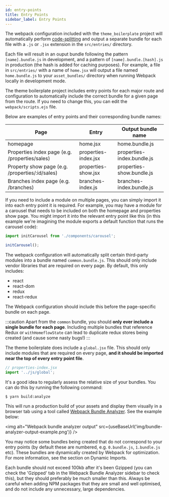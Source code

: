 ```yaml
---
id: entry-points
title: Entry Points
sidebar_label: Entry Points
---
```



The webpack configuration included with the `theme_boilerplate` project will automatically perform [code-splitting](https://webpack.js.org/guides/code-splitting/) and output a separate bundle for each file with a `.js` or `.jsx` extension in the `src/entries/` directory.

Each file will result in an ouput bundle following the pattern `[name].bundle.js` in development, and a pattern of `[name].bundle.[hash].js` in production (the hash is added for caching purposes). For example, a file in `src/entries/` with a name of `home.jsx` will output a file named `home.bundle.js` to your `asset_bundles/` directory when running Webpack locally in development mode.

The theme boilerplate project includes entry points for each major route and configuration to automatically include the correct bundle for a given page from the route. If you need to change this, you can edit the `webpack/scripts.ejs` file.

Below are examples of entry points and their corresponding bundle names:

| Page                                              | Entry                  | Output bundle name          |
|---------------------------------------------------|------------------------|-----------------------------|
| homepage                                          | home.jsx               | home.bundle.js              |
| Properties index page (e.g. /properties/sales)    | properties-index.jsx   | properties-index.bundle.js  |
| Property show page (e.g. /properties/:id/sales)   | properties-show.jsx    | properties-show.bundle.js   |
| Branches index page (e.g. /branches)              | branches-index.js      | branches-index.bundle.js    |

If you need to include a module on multiple pages, you can simply import it into each entry point it is required. For example, you may have a module for a carousel that needs to be included on both the homepage and properties show page. You might import it into the relevant entry point like this (in this example we're imagining the module exports a default function that runs the carousel code):

```js
import initCarousel from './components/carousel';

initCarousel();
```

The webpack configuration will automatically split certain third-party modules into a bundle named `common.bundle.js`. This should only include vendor libraries that are required on every page. By default, this only includes:

- react
- react-dom
- redux
- react-redux

The Webpack configuration should include this before the page-specific bundle on each page.

:::caution
Apart from the `common` bundle, you should **only ever include a single bundle for each page**. Including multiple bundles that reference Redux or `withHomeflowState` can lead to duplicate redux stores being created (and cause some nasty bugs!)
:::

The theme boilerplate does include a `global.jsx` file. This should only include modules that are required on every page, **and it should be imported near the top of every entry point file**.

```js
// properties-index.jsx
import '../js/global';
```

It's a good idea to regularly assess the relative size of your bundles. You can do this by running the following command:

```
$ yarn build:analyze
```

This will run a production build of your assets and display them visually in a browser tab using a tool called [Webpack Bundle Analyzer](https://www.npmjs.com/package/webpack-bundle-analyzer). See the example below:

<img alt="Webpack bundle analyzer output" src={useBaseUrl('img/bundle-analyzer-output-example.png')} />

You may notice some bundles being created that do not correspond to your entry points (by default these are numbered, e.g. `0.bundle.js`, `1.bundle.js` etc). These bundles are dynamically created by Webpack for optimization. For more information, see the section on Dynamic Imports.

Each bundle should not exceed 100kb after it's been Gzipped (you can check the 'Gzipped' tab in the Webpack Bundle Analyzer sidebar to check this), but they should preferably be much smaller than this. Always be careful when adding NPM packages that they are small and well optimised, and do not include any unnecessary, large dependencies.
